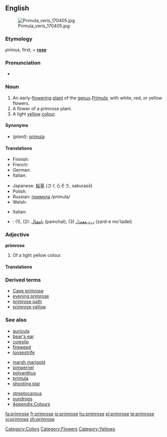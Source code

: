 {{wikipedia}}
==English==
[[Image:Primula veris 170405.jpg|thumb]]

===Etymology===
{{etyl|la}} ''primus'', first, + '''[[rose]]'''

===Pronunciation===
* {{a|US}} {{IPA|/ˈprɪmˌroʊz/}}

===Noun===
{{en-noun}}

# An early-[[flower]]ing [[plant]] of the [[genus]] ''[[Primula]]'', with white, red, or yellow flowers.
# A flower of a primrose plant.
# A light [[yellow]] [[colour]].
#: {{color panel|E9C518}}

====Synonyms====
* (''plant''): [[primula]]

====Translations====
{{trans-top|plant}}
* Finnish: {{t-|fi|esikko}}
* French: {{t+|fr|primevère|f}}
* German: {{t-|de|Primel|f}}
* Italian: {{t+|it|primula|f}}
{{trans-mid}}
* Japanese: [[桜草]] (さくらそう, sakurasō)
* Polish: {{t-|pl|pierwiosnek|m}}
* Russian: [[примула]] /prímula/ {{f}}
* Welsh: {{t-|cy|briallen|xs=Welsh}}
{{trans-bottom}}

{{trans-top|flower}}
* Italian: {{t+|it|primula|f}}
{{trans-mid}}
{{trans-bottom}}

{{trans-top|colour}}
{{trans-mid}}
{{trans-bottom}}

{{checktrans}}
<!--Remove this section once all of the translations below have been moved into the tables above.-->
* {{ttbc|Persian}}: (1), (2): [[پامچال]] (pamchal), (3) [[زرد معتدل]] (zard-e mo'tadel)

===Adjective===
'''primrose'''

# Of a light yellow colour.

====Translations====
{{trans-top|colour}}
{{trans-mid}}
{{trans-bottom}}

===Derived terms===
* [[Cape primrose]]
* [[evening primrose]]
* [[primrose path]]
* [[primrose yellow]]

===See also===
{{top3}}
* [[auricula]]
* [[bear's ear]]
* [[cowslip]]
* [[fireweed]]
* [[loosestrife]]
{{mid3}}
* [[marsh marigold]]
* [[pimpernel]]
* [[polyanthus]]
* [[primula]]
* [[shooting star]]
{{mid3}}
* [[streptocarpus]]
* [[sundrops]]
* [[Appendix:Colours]]
{{bottom}}

[[Category:Colors]]
[[Category:Flowers]]
[[Category:Yellows]]

[[fa:primrose]]
[[fr:primrose]]
[[io:primrose]]
[[hu:primrose]]
[[pl:primrose]]
[[te:primrose]]
[[vi:primrose]]
[[zh:primrose]]
